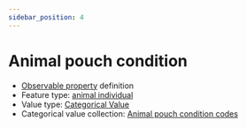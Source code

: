 ```yaml
---
sidebar_position: 4
---
```



# Animal pouch condition

- [Observable property](/viewers/dawe-vocabs?uri=https://linked.data.gov.au/def/test/dawe-cv/5ccfd7ed-12e4-42ed-83a1-1b85445f92d6) definition
- Feature type: [animal individual](http://linked.data.gov.au/def/tern-cv/ecb855ed-50e1-4299-8491-861759ef40b7)
- Value type: [Categorical Value](https://w3id.org/tern/ontologies/tern/CategoricalValue)
- Categorical value collection: [Animal pouch condition codes](/viewers/dawe-vocabs?uri=https://linked.data.gov.au/def/test/dawe-cv/4fab0c1c-c127-474e-8f5e-4afe45fec0ed)

<Example protocolModule="opportunistic-observations" observableProperty="https://linked.data.gov.au/def/test/dawe-cv/5ccfd7ed-12e4-42ed-83a1-1b85445f92d6" />
